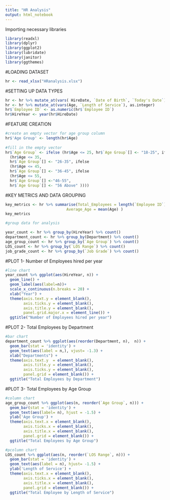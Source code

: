 ```yaml
---
title: "HR Analysis"
output: html_notebook
---
```


Importing necessary libraries 
```r
library(readxl)
library(dplyr)
library(ggplot2)
library(lubridate)
library(janitor)
library(ggthemes)

```

#LOADING DATASET
```r
hr <- read_xlsx("HRanalysis.xlsx")
```

#SETTING UP DATA TYPES
```r
hr <- hr %>% mutate_at(vars( HireDate, `Date of Birth`, `Today's Date`), as.Date, origin = "1899-12-30")
hr <- hr %>% mutate_at(vars(Age, `Length of Service`), as.integer)
hr$`Employee ID` <- as.numeric(hr$`Employee ID`)
hr$HireYear <- year(hr$HireDate)

```

#FEATURE CREATION
```r
#create an empty vector for age group column
hr$'Age Group' <- length(hr$Age)
 
#fill in the empty vector
hr$`Age Group` <- ifelse (hr$Age <= 25, hr$`Age Group`[] <- "18-25", ifelse
  (hr$Age <= 35,
  hr$`Age Group`[] <- "26-35", ifelse
  (hr$Age <= 45,
  hr$`Age Group`[] <- "36-45", ifelse
  (hr$Age <= 55, 
  hr$`Age Group`[] <-"46-55",
  hr$`Age Group`[] <- "56 Above" ))))
```

#KEY METRICS AND DATA GROUPING
```r
key_metrics <- hr %>% summarise(Total_Employees = length(`Employee ID`),
                           Average_Age = mean(Age) )
key_metrics

#group data for analysis

year_count <- hr %>% group_by(HireYear) %>% count()
department_count <- hr %>% group_by(Department) %>% count()
age_group_count <- hr %>% group_by(`Age Group`) %>% count()
LOS_count <- hr %>% group_by(`LOS Range`) %>% count()
job_grade_count <- hr %>% group_by(`Job Grade`) %>% count()

```

#PLOT 1- Number of Employees hired per year 
```r
#line chart
year_count %>% ggplot(aes(HireYear, n)) +
  geom_line() +
  geom_label(aes(label=n))+
  scale_x_continuous(n.breaks = 20) +
  xlab("Year") +
  theme(axis.text.y = element_blank(), 
        axis.ticks.y = element_blank(),
        axis.title.y = element_blank(),
        panel.grid.major.x = element_line()) +
  ggtitle("Number of Employees hired per year")

```

#PLOT 2- Total Employees by Department
```r
#bar chart
department_count %>% ggplot(aes(reorder(Department, n),  n)) +
  geom_bar(stat = 'identity') + 
  geom_text(aes(label = n,), vjust= -1.3) +
  xlab("Departments") +
  theme(axis.text.y  = element_blank(),
        axis.title.y = element_blank(),
        axis.ticks.y = element_blank(),
        panel.grid = element_blank()) +
  ggtitle("Total Employees by Department")
```


#PLOT 3- Total Employees by Age Group
```r
#column chart
age_group_count %>% ggplot(aes(n, reorder(`Age Group`, n))) + 
  geom_bar(stat = 'identity') +
  geom_text(aes(label= n), hjust = -1.5) + 
  ylab('Age Group') +
  theme(axis.text.x = element_blank(),
        axis.ticks.x = element_blank(),
        axis.title.x = element_blank(),
        panel.grid = element_blank()) +
  ggtitle("Total Employees by Age Group")
```


```r
#pcolumn chart
LOS_count %>% ggplot(aes(n, reorder(`LOS Range`, n))) +
  geom_bar(stat = 'identity') +
  geom_text(aes(label = n), hjust= -1.5) + 
  ylab('Length of Service') +
  theme(axis.text.x = element_blank(),
        axis.ticks.x = element_blank(),
        axis.title.x = element_blank(),
        panel.grid = element_blank()) +
  ggtitle("Total Employee by Length of Service")

```

